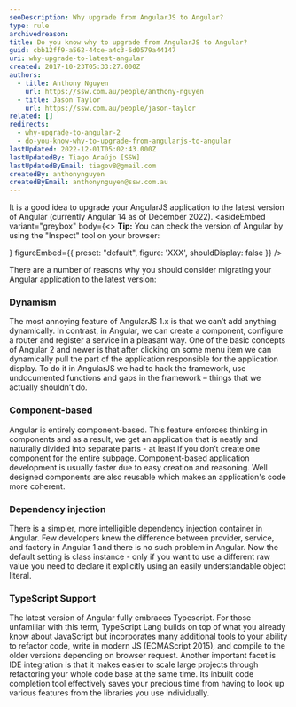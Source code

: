 ```yaml
---
seoDescription: Why upgrade from AngularJS to Angular?
type: rule
archivedreason:
title: Do you know why to upgrade from AngularJS to Angular?
guid: cbb12ff9-a562-44ce-a4c3-6d0579a44147
uri: why-upgrade-to-latest-angular
created: 2017-10-23T05:33:27.000Z
authors:
  - title: Anthony Nguyen
    url: https://ssw.com.au/people/anthony-nguyen
  - title: Jason Taylor
    url: https://ssw.com.au/people/jason-taylor
related: []
redirects:
  - why-upgrade-to-angular-2
  - do-you-know-why-to-upgrade-from-angularjs-to-angular
lastUpdated: 2022-12-01T05:02:43.000Z
lastUpdatedBy: Tiago Araújo [SSW]
lastUpdatedByEmail: tiagov8@gmail.com
createdBy: anthonynguyen
createdByEmail: anthonynguyen@ssw.com.au
---
```


It is a good idea to upgrade your AngularJS application to the latest version of Angular (currently Angular 14 as of December 2022).
<asideEmbed
  variant="greybox"
  body={<>
    **Tip:** You can check the version of Angular by using the "Inspect" tool on your browser:

<youtubeEmbed url="https://www.youtube.com/embed/jVpV4lwie50" description="" />
  </>}
  figureEmbed={{
    preset: "default",
    figure: 'XXX',
    shouldDisplay: false
  }}
/>

There are a number of reasons why you should consider migrating your Angular application to the latest version:

### Dynamism

The most annoying feature of AngularJS 1.x is that we can’t add anything dynamically. In contrast, in Angular, we can create a component, configure a router and register a service in a pleasant way. One of the basic concepts of Angular 2 and newer is that after clicking on some menu item we can dynamically pull the part of the application responsible for the application display. To do it in AngularJS we had to hack the framework, use undocumented functions and gaps in the framework – things that we actually shouldn’t do.

### Component-based

Angular is entirely component-based. This feature enforces thinking in components and as a result, we get an application that is neatly and naturally divided into separate parts - at least if you don’t create one component for the entire subpage. Component-based application development is usually faster due to easy creation and reasoning. Well designed components are also reusable which makes an application's code more coherent.

### Dependency injection

There is a simpler, more intelligible dependency injection container in Angular. Few developers knew the difference between provider, service, and factory in Angular 1 and there is no such problem in Angular. Now the default setting is class instance - only if you want to use a different raw value you need to declare it explicitly using an easily understandable object literal.

### TypeScript Support

The latest version of Angular fully embraces Typescript. For those unfamiliar with this term, TypeScript Lang builds on top of what you already know about JavaScript but incorporates many additional tools to your ability to refactor code, write in modern JS (ECMAScript 2015), and compile to the older versions depending on browser request. Another important facet is IDE integration is that it makes easier to scale large projects through refactoring your whole code base at the same time. Its inbuilt code completion tool effectively saves your precious time from having to look up various features from the libraries you use individually.

